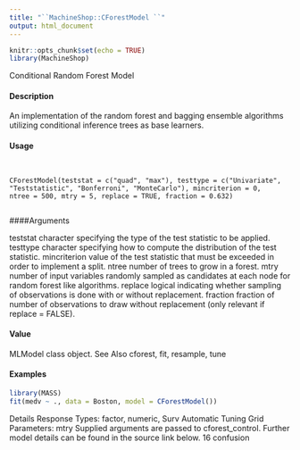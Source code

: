 ```yaml
---
title: "``MachineShop::CForestModel ``"
output: html_document
---
```


```r
knitr::opts_chunk$set(echo = TRUE)
library(MachineShop)
```



Conditional Random Forest Model

#### Description

An implementation of the random forest and bagging ensemble algorithms utilizing conditional
inference trees as base learners.

#### Usage
<pre><code>

CForestModel(teststat = c("quad", "max"), testtype = c("Univariate",
"Teststatistic", "Bonferroni", "MonteCarlo"), mincriterion = 0,
ntree = 500, mtry = 5, replace = TRUE, fraction = 0.632)

</code></pre>
####Arguments

teststat character specifying the type of the test statistic to be applied.
testtype character specifying how to compute the distribution of the test statistic.
mincriterion value of the test statistic that must be exceeded in order to implement a split.
ntree number of trees to grow in a forest.
mtry number of input variables randomly sampled as candidates at each node for
random forest like algorithms.
replace logical indicating whether sampling of observations is done with or without replacement.
fraction fraction of number of observations to draw without replacement (only relevant
if replace = FALSE).


#### Value

MLModel class object.
See Also
cforest, fit, resample, tune

#### Examples
```r

library(MASS)
fit(medv ~ ., data = Boston, model = CForestModel())
```

Details
Response Types: factor, numeric, Surv
Automatic Tuning Grid Parameters: mtry
Supplied arguments are passed to cforest_control. Further model details can be found in the
source link below.
16 confusion
